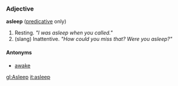 ===Adjective===
'''asleep''' ([[predicative]] only)

# Resting.  ''"I was asleep when you called."''
# (slang) Inattentive.  ''"How could you miss that?  Were you asleep?"''

====Antonyms====
*[[awake]]

[[gl:Asleep]]
[[it:asleep]]